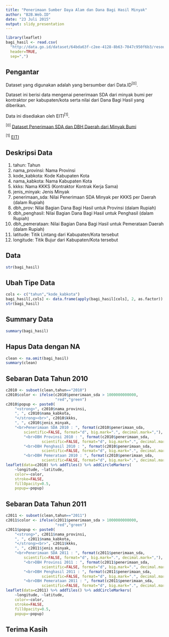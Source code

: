 ```yaml
---
title: "Penerimaan Sumber Daya Alam dan Dana Bagi Hasil Minyak"
author: "B2B.Web.ID"
date: "23 Juli 2015"
output: slidy_presentation
---
```


```r
library(leaflet)
bagi_hasil <- read.csv(
  "http://data.go.id/dataset/64bda63f-c2ee-4128-8b63-7047c950f6b3/resource/476513d0-f4f8-4a3a-a020-773dcf843c1f/download/processeddanabagihasilminyakbumiperkkkskabupaten20102011.csv",
  header=TRUE,
  sep=",")
```

## Pengantar

Dataset yang digunakan adalah yang bersumber dari Data.ID^[0]^.

Dataset ini berisi data mengenai penerimaan SDA dari minyak bumi per kontraktor per kabupaten/kota serta nilai dari Dana Bagi Hasil yang diberikan.

Data ini disediakan oleh EITI^[1]^.

      

^[0]^ [Dataset Penerimaan SDA dan DBH Daerah dari Minyak Bumi](http://data.go.id/dataset/penerimaan-dan-dana-bagi-hasil-per-daerah-dari-minyak-bumi)

^[1]^ [EITI](http://eiti.ekon.go.id)


## Deskripsi Data

1. tahun: Tahun
2. nama_provinsi: Nama Provinsi
3. kode_kabkota: Kode Kabupaten Kota
4. nama_kabkota: Nama Kabupaten Kota
5. kkks: Nama KKKS (Kontraktor Kontrak Kerja Sama)
6. jenis_minyak: Jenis Minyak
7. penerimaan_sda: Nilai Penerimaan SDA Minyak per KKKS per Daerah (dalam Rupiah)
8. dbh_prov: Nilai Bagian Dana Bagi Hasil untuk Provinsi (dalam Rupiah)
9. dbh_penghasil: Nilai Bagian Dana Bagi Hasil untuk Penghasil (dalam Rupiah)
10. dbh_pemerataan: Nilai Bagian Dana Bagi Hasil untuk Pemerataan Daerah (dalam Rupiah)
11. latitude: Titik Lintang dari Kabupaten/Kota tersebut
12. longitude: Titik Bujur dari Kabupaten/Kota tersebut


## Data

```r
str(bagi_hasil)
```


## Ubah Tipe Data

```r
cols <- c("tahun","kode_kabkota")
bagi_hasil[,cols] <- data.frame(apply(bagi_hasil[cols], 2, as.factor))
str(bagi_hasil)
```


## Summary Data

```r
summary(bagi_hasil)
```


## Hapus Data dengan NA

```r
clean <- na.omit(bagi_hasil)
summary(clean)
```

## Sebaran Data Tahun 2010

```r
c2010 <- subset(clean,tahun=="2010")
c2010$color <- ifelse(c2010$penerimaan_sda > 1000000000000,
                      "red","green")
c2010$popup <- paste0(
	"<strong>", c2010$nama_provinsi,
	", ", c2010$nama_kabkota,
	"</strong><br>", c2010$kkks,
	", ", c2010$jenis_minyak,
	"<br>Penerimaan SDA 2010 : ", format(c2010$penerimaan_sda,
		scientific=FALSE, format="d", big.mark=".", decimal.mark=","),
        "<br>DBH Provinsi 2010 : ", format(c2010$penerimaan_sda,
                scientific=FALSE, format="d", big.mark=".", decimal.mark=","),
        "<br>DBH Penghasil 2010 : ", format(c2010$penerimaan_sda,
                scientific=FALSE, format="d", big.mark=".", decimal.mark=","),
        "<br>DBH Pemerataan 2010 : ", format(c2010$penerimaan_sda,
                scientific=FALSE, format="d", big.mark=".", decimal.mark=","))
leaflet(data=c2010) %>% addTiles() %>% addCircleMarkers(
	~longitude, ~latitude,
	color=~color,
	stroke=FALSE,
	fillOpacity=0.5,
	popup=~popup)
```

## Sebaran Data Tahun 2011

```r
c2011 <- subset(clean,tahun=="2011")
c2011$color <- ifelse(c2011$penerimaan_sda > 1000000000000,
                      "red","green")
c2011$popup <- paste0(
	"<strong>", c2011$nama_provinsi,
	", ", c2011$nama_kabkota,
	"</strong><br>", c2011$kkks,
	", ", c2011$jenis_minyak,
	"<br>Penerimaan SDA 2011 : ", format(c2011$penerimaan_sda,
		scientific=FALSE, format="d", big.mark=".", decimal.mark=","),
        "<br>DBH Provinsi 2011 : ", format(c2011$penerimaan_sda,
                scientific=FALSE, format="d", big.mark=".", decimal.mark=","),
        "<br>DBH Penghasil 2011 : ", format(c2011$penerimaan_sda,
                scientific=FALSE, format="d", big.mark=".", decimal.mark=","),
        "<br>DBH Pemerataan 2011 : ", format(c2011$penerimaan_sda,
                scientific=FALSE, format="d", big.mark=".", decimal.mark=","))
leaflet(data=c2011) %>% addTiles() %>% addCircleMarkers(
	~longitude, ~latitude,
	color=~color,
	stroke=FALSE,
	fillOpacity=0.5,
	popup=~popup)
```


## Terima Kasih
